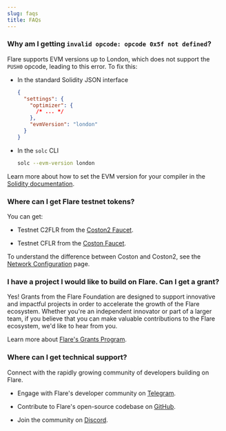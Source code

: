 ```yaml
---
slug: faqs
title: FAQs
---
```


### Why am I getting `invalid opcode: opcode 0x5f not defined`?

Flare supports EVM versions up to London, which does not support the `PUSH0` opcode, leading to this error. To fix this:

- In the standard Solidity JSON interface

  ```json
  {
    "settings": {
      "optimizer": {
        /* ... */
      },
      "evmVersion": "london"
    }
  }
  ```

- In the `solc` CLI
  ```bash
  solc --evm-version london
  ```

Learn more about how to set the EVM version for your compiler in the [Solidity documentation](https://docs.soliditylang.org/en/latest/using-the-compiler.html#setting-the-evm-version-to-target).

### Where can I get Flare testnet tokens?

You can get:

- Testnet C2FLR from the [Coston2 Faucet](https://faucet.flare.network/coston2).

- Testnet CFLR from the [Coston Faucet](https://faucet.flare.network/coston).

To understand the difference between Coston and Coston2, see the [Network Configuration](/network/overview#configuration) page.

### I have a project I would like to build on Flare. Can I get a grant?

Yes! Grants from the Flare Foundation are designed to support innovative and impactful projects in order to accelerate the growth of the Flare ecosystem. Whether you're an independent innovator or part of a larger team, if you believe that you can make valuable contributions to the Flare ecosystem, we'd like to hear from you.

Learn more about [Flare's Grants Program](https://flare.network/grants/).

### Where can I get technical support?

Connect with the rapidly growing community of developers building on Flare.

- Engage with Flare's developer community on [Telegram](https://t.me/FlareNetwork).

- Contribute to Flare's open-source codebase on [GitHub](https://github.com/flare-foundation/).

- Join the community on [Discord](https://discord.com/invite/flarenetwork).

